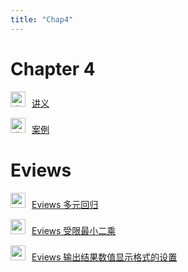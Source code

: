 ```yaml
---
title: "Chap4"
---
```


# Chapter 4

<img src="img/teacher.png" alt="讲义" style="width: 24px; height: 24px;margin-right: 10px">[讲义](https://lizongzhang.github.io/ee4/chap4.html)

<img src="img/teacher.png" alt="讲义" style="width: 24px; height: 24px;margin-right: 10px">[案例](https://lizongzhang.github.io/ee4/case1.html)

# Eviews

<img src="img/video.png" style="width: 24px; height: 24px;margin-right: 10px"/>[Eviews 多元回归](https://www.bilibili.com/video/BV1Zi4y1j7Xf/)

<img src="img/video.png" style="width: 24px; height: 24px;margin-right: 10px"/>[Eviews 受限最小二乘](https://www.bilibili.com/video/BV1pp4y1k7xx/)
    
<img src="img/video.png" style="width: 24px; height: 24px;margin-right: 10px"/>[Eviews 输出结果数值显示格式的设置](https://www.bilibili.com/video/BV1tZ4y1V7Rb/)   

